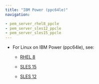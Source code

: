 ```yaml
---
title: "IBM Power (ppc64le)"
navigation:

- pem_server_rhel8_ppcle
- pem_server_sles12_ppcle
- pem_server_sles15_ppcle
---
```


- For Linux on IBM Power (ppc64le), see:
  - [RHEL 8](07_pem_server_rhel8_ppcle)
  
  - [SLES 15](09_pem_server_sles15_ppcle)
  - [SLES 12](10_pem_server_sles12_ppcle)
